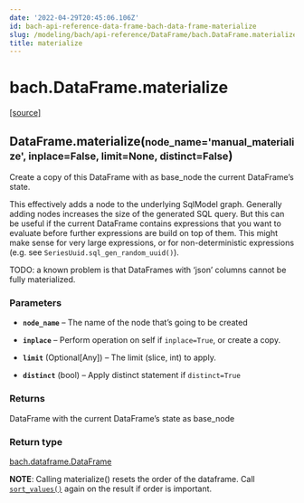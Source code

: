 ```yaml
---
date: '2022-04-29T20:45:06.106Z'
id: bach-api-reference-data-frame-bach-data-frame-materialize
slug: /modeling/bach/api-reference/DataFrame/bach.DataFrame.materialize/
title: materialize
---
```


# bach.DataFrame.materialize

<div class="method">

&#8203;<span class="view-source">[[source]](https://github.com/objectiv/objectiv-analytics/blob/main/bach/bach/dataframe.py)</span>

<h2 class="signature-class"><span class="additional-name">DataFrame.</span><span class="name">materialize(</span><small class="parameter-list"><span class="parameter" id="node_name">node_name='manual_materialize'</span>, <span class="parameter" id="inplace">inplace=False</span>, <span class="parameter" id="limit">limit=None</span>, <span class="parameter" id="distinct">distinct=False</span></small>)</h2>


<div class="content">

Create a copy of this DataFrame with as base_node the current DataFrame’s state.

This effectively adds a node to the underlying SqlModel graph. Generally adding nodes increases
the size of the generated SQL query. But this can be useful if the current DataFrame contains
expressions that you want to evaluate before further expressions are build on top of them. This might
make sense for very large expressions, or for non-deterministic expressions (e.g. see
`SeriesUuid.sql_gen_random_uuid()`).

TODO: a known problem is that DataFrames with ‘json’ columns cannot be fully materialized.


### Parameters

* **`node_name`** – The name of the node that’s going to be created

* **`inplace`** – Perform operation on self if `inplace=True`, or create a copy.

* **`limit`** (Optional[Any]) – The limit (slice, int) to apply.

* **`distinct`** (bool) – Apply distinct statement if `distinct=True`



### Returns

DataFrame with the current DataFrame’s state as base_node



### Return type

[bach.dataframe.DataFrame](/docs/modeling/bach/api-reference/DataFrame/bach.DataFrame/#bach.DataFrame)


**NOTE**: Calling materialize() resets the order of the dataframe. Call [`sort_values()`](/docs/modeling/bach/api-reference/DataFrame/bach.DataFrame.sort-values/#bach.DataFrame.sort-values) again on
the result if order is important.


</div>

</div>
